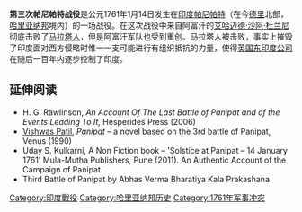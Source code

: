 {{多個問題|
{{expand|time=2011-01-11T13:04:57+00:00}}
{{expert|time=2011-01-11T13:04:57+00:00}}
{{original research|time=2011-01-11T13:04:57+00:00}}
}}
{{Infobox military conflict
|conflict=第三次帕尼帕特战役
|image=[[Image:The_Third_battle_of_Panipat_13_January_1761.jpg|250px]]
|caption=第三次帕尼帕特战役，图中骑棕色马者为[[艾哈迈德·沙阿·杜兰尼|艾哈迈德·沙阿·杜兰尼]]
|date= 1761年1月14日
|place=[[印度|印度]]，[[帕尼帕特|帕尼帕特]]
|casus=马拉塔人占领旁遮普<br/>当地穆斯林请求援助抵抗马拉塔人的占领
|territory= 阿富汗人统治[[北印度|北印度]]
|result=阿富汗人胜利，马拉塔人撤离旁遮普。 
|combatant1=<center>[[Image:Flag_of_the_Maratha_Empire.svg|65px]] <center>[[马拉塔帝国|马拉塔帝国]]
|combatant2=<center>[[File:Flag_of_the_Durrani_Empire.svg|65px]] <center>[[杜兰尼帝国|杜兰尼帝国]]
|commander1=[[Sadashivrao_Bhau|Sadashivrao Bhau]]<br/>[[Vishwasrao|Vishwasrao]]<br/>[[Malharrao_Holkar|Malharrao Holkar]]<br/>[[Mahadji_Shinde|Mahadji Shinde]]
|commander2=[[艾哈迈德·沙阿·杜兰尼|艾哈迈德·沙阿·杜兰尼]]<br/>莫卧儿皇帝 [[沙·阿拉姆二世|沙·阿拉姆二世]]<br/>[[Najib-ud-Daula|Najib-ud-Daula]]
|strength1= 70,000人
|strength2=100,000人
}}
'''第三次帕尼帕特战役'''是公元1761年1月14日发生在[[印度|印度]][[帕尼帕特|帕尼帕特]]（在今[[德里|德里]]北部，[[哈里亚纳邦|哈里亚纳邦]]境内）的一场战役。在这次战役中来自阿富汗的[[艾哈迈德·沙阿·杜兰尼|艾哈迈德·沙阿·杜兰尼]]彻底击败了[[马拉塔人|马拉塔人]]，但是阿富汗军队也受到重创。马拉塔人被击败，事实上摧毁了印度面对西方侵略时惟一一支可能进行有组织抵抗的力量，使得[[英国东印度公司|英国东印度公司]]在随后一百年内逐步控制了印度。

== 延伸阅读 ==

* H. G. Rawlinson, ''An Account Of The Last Battle of Panipat and of the Events Leading To It,'' Hesperides Press (2006)  {{ISBN|978-1-4067-2625-1}}
* [[Vishwas_Patil|Vishwas Patil]], ''Panipat'' – a novel based on the 3rd battle of Panipat, Venus (1990)
* Uday S. Kulkarni, A Non Fiction book – 'Solstice at Panipat – 14 January 1761' Mula-Mutha Publishers, Pune (2011). {{ISBN|978-81-921080-0-1}} An Authentic Account of the Campaign of Panipat.
* Third Battle of Panipat by Abhas Verma {{ISBN|9788180903397}} Bharatiya Kala Prakashana

[[Category:印度戰役|Category:印度戰役]]
[[Category:哈里亚纳邦历史|Category:哈里亚纳邦历史]]
[[Category:1761年军事冲突|Category:1761年军事冲突]]